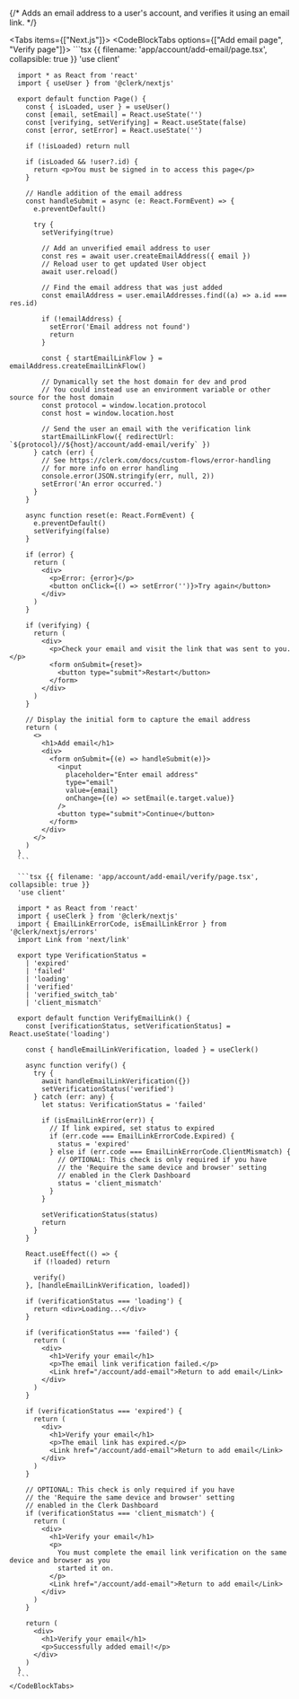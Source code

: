 {/* Adds an email address to a user's account, and verifies it using an email link. */}

<Tabs items={["Next.js"]}>
  <Tab>
    <CodeBlockTabs options={["Add email page", "Verify page"]}>
      ```tsx {{ filename: 'app/account/add-email/page.tsx', collapsible: true }}
      'use client'

      import * as React from 'react'
      import { useUser } from '@clerk/nextjs'

      export default function Page() {
        const { isLoaded, user } = useUser()
        const [email, setEmail] = React.useState('')
        const [verifying, setVerifying] = React.useState(false)
        const [error, setError] = React.useState('')

        if (!isLoaded) return null

        if (isLoaded && !user?.id) {
          return <p>You must be signed in to access this page</p>
        }

        // Handle addition of the email address
        const handleSubmit = async (e: React.FormEvent) => {
          e.preventDefault()

          try {
            setVerifying(true)

            // Add an unverified email address to user
            const res = await user.createEmailAddress({ email })
            // Reload user to get updated User object
            await user.reload()

            // Find the email address that was just added
            const emailAddress = user.emailAddresses.find((a) => a.id === res.id)

            if (!emailAddress) {
              setError('Email address not found')
              return
            }

            const { startEmailLinkFlow } = emailAddress.createEmailLinkFlow()

            // Dynamically set the host domain for dev and prod
            // You could instead use an environment variable or other source for the host domain
            const protocol = window.location.protocol
            const host = window.location.host

            // Send the user an email with the verification link
            startEmailLinkFlow({ redirectUrl: `${protocol}//${host}/account/add-email/verify` })
          } catch (err) {
            // See https://clerk.com/docs/custom-flows/error-handling
            // for more info on error handling
            console.error(JSON.stringify(err, null, 2))
            setError('An error occurred.')
          }
        }

        async function reset(e: React.FormEvent) {
          e.preventDefault()
          setVerifying(false)
        }

        if (error) {
          return (
            <div>
              <p>Error: {error}</p>
              <button onClick={() => setError('')}>Try again</button>
            </div>
          )
        }

        if (verifying) {
          return (
            <div>
              <p>Check your email and visit the link that was sent to you.</p>
              <form onSubmit={reset}>
                <button type="submit">Restart</button>
              </form>
            </div>
          )
        }

        // Display the initial form to capture the email address
        return (
          <>
            <h1>Add email</h1>
            <div>
              <form onSubmit={(e) => handleSubmit(e)}>
                <input
                  placeholder="Enter email address"
                  type="email"
                  value={email}
                  onChange={(e) => setEmail(e.target.value)}
                />
                <button type="submit">Continue</button>
              </form>
            </div>
          </>
        )
      }
      ```

      ```tsx {{ filename: 'app/account/add-email/verify/page.tsx', collapsible: true }}
      'use client'

      import * as React from 'react'
      import { useClerk } from '@clerk/nextjs'
      import { EmailLinkErrorCode, isEmailLinkError } from '@clerk/nextjs/errors'
      import Link from 'next/link'

      export type VerificationStatus =
        | 'expired'
        | 'failed'
        | 'loading'
        | 'verified'
        | 'verified_switch_tab'
        | 'client_mismatch'

      export default function VerifyEmailLink() {
        const [verificationStatus, setVerificationStatus] = React.useState('loading')

        const { handleEmailLinkVerification, loaded } = useClerk()

        async function verify() {
          try {
            await handleEmailLinkVerification({})
            setVerificationStatus('verified')
          } catch (err: any) {
            let status: VerificationStatus = 'failed'

            if (isEmailLinkError(err)) {
              // If link expired, set status to expired
              if (err.code === EmailLinkErrorCode.Expired) {
                status = 'expired'
              } else if (err.code === EmailLinkErrorCode.ClientMismatch) {
                // OPTIONAL: This check is only required if you have
                // the 'Require the same device and browser' setting
                // enabled in the Clerk Dashboard
                status = 'client_mismatch'
              }
            }

            setVerificationStatus(status)
            return
          }
        }

        React.useEffect(() => {
          if (!loaded) return

          verify()
        }, [handleEmailLinkVerification, loaded])

        if (verificationStatus === 'loading') {
          return <div>Loading...</div>
        }

        if (verificationStatus === 'failed') {
          return (
            <div>
              <h1>Verify your email</h1>
              <p>The email link verification failed.</p>
              <Link href="/account/add-email">Return to add email</Link>
            </div>
          )
        }

        if (verificationStatus === 'expired') {
          return (
            <div>
              <h1>Verify your email</h1>
              <p>The email link has expired.</p>
              <Link href="/account/add-email">Return to add email</Link>
            </div>
          )
        }

        // OPTIONAL: This check is only required if you have
        // the 'Require the same device and browser' setting
        // enabled in the Clerk Dashboard
        if (verificationStatus === 'client_mismatch') {
          return (
            <div>
              <h1>Verify your email</h1>
              <p>
                You must complete the email link verification on the same device and browser as you
                started it on.
              </p>
              <Link href="/account/add-email">Return to add email</Link>
            </div>
          )
        }

        return (
          <div>
            <h1>Verify your email</h1>
            <p>Successfully added email!</p>
          </div>
        )
      }
      ```
    </CodeBlockTabs>
  </Tab>
</Tabs>
